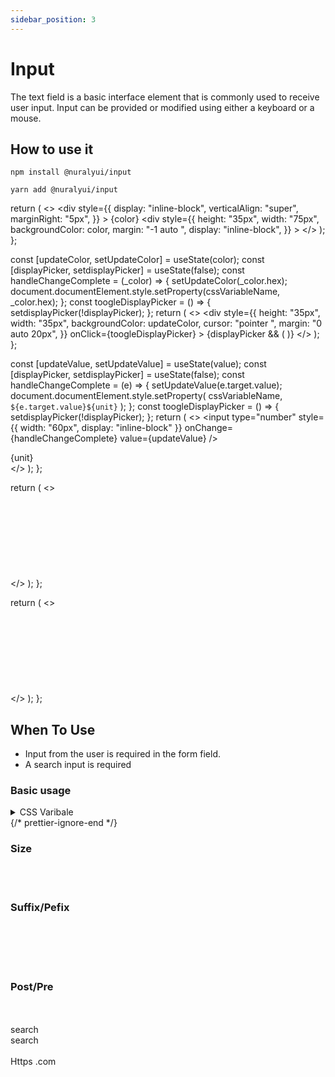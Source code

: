 ```yaml
---
sidebar_position: 3
---
```



# Input

The text field is a basic interface element that is commonly used to receive user input.
Input can be provided or modified using either a keyboard or a mouse.

## How to use it

<Tabs>
  <TabItem value="npm" label="npm">

```shell
npm install @nuralyui/input
```

</TabItem>
 <TabItem value="uarn" label="yarn">

```shell
yarn add @nuralyui/input
```

</TabItem>
</Tabs>

  return (
    <>
      <div
        style={{
          display: "inline-block",
          verticalAlign: "super",
          marginRight: "5px",
        }}
      >
        {color}
      </div>
      <div
        style={{
          height: "35px",
          width: "75px",
          backgroundColor: color,
          margin: "-1 auto ",
          display: "inline-block",
        }}
      ></div>
    </>
  );
};

  const [updateColor, setUpdateColor] = useState(color);
  const [displayPicker, setdisplayPicker] = useState(false);
  const handleChangeComplete = (_color) => {
    setUpdateColor(_color.hex);
    document.documentElement.style.setProperty(cssVariableName, _color.hex);
  };
  const toogleDisplayPicker = () => {
    setdisplayPicker(!displayPicker);
  };
  return (
    <>
      <div
        style={{
          height: "35px",
          width: "35px",
          backgroundColor: updateColor,
          cursor: "pointer ",
          margin: "0 auto 20px",
        }}
        onClick={toogleDisplayPicker}
      ></div>
      {displayPicker && (
        <BlockPicker
          color={updateColor}
          onChangeComplete={handleChangeComplete}
        />
      )}
    </>
  );
};

  const [updateValue, setUpdateValue] = useState(value);
  const [displayPicker, setdisplayPicker] = useState(false);
  const handleChangeComplete = (e) => {
    setUpdateValue(e.target.value);
    document.documentElement.style.setProperty(
      cssVariableName,
      `${e.target.value}${unit}`
    );
  };
  const toogleDisplayPicker = () => {
    setdisplayPicker(!displayPicker);
  };
  return (
    <>
      <input
        type="number"
        style={{ width: "60px", display: "inline-block" }}
        onChange={handleChangeComplete}
        value={updateValue}
      />
      <div>{unit}</div>
    </>
  );
};

  return (
    <>
      <HyInput placeholder="Basic text field"></HyInput>
      <br />
      <HyInput placeholder="text placeholder" size="large">
        <span slot="prefix">
          <HyIcon name="user"></HyIcon>
        </span>
      </HyInput>
      <br />
      <HyInput placeholder="text placeholder">
        <span slot="prefix">
          <HyIcon name="user"></HyIcon>
        </span>
      </HyInput>
      <br />
      <HyInput placeholder="text placeholder" size="small">
        <span slot="prefix">
          <HyIcon name="user"></HyIcon>
        </span>
      </HyInput>
      <br />
      <HyInput placeholder="text placeholder" size="small">
        <span slot="suffix">
          <HyIcon name="check"></HyIcon>
        </span>
      </HyInput>
      <br />
      <HyInput placeholder="text placeholder" size="small">
        <span slot="suffix">
          <HyIcon name="times-circle"></HyIcon>
        </span>
      </HyInput>
      <br />
      <HyInput placeholder="text placeholder">
        <span slot="prefix">
          <HyIcon name="user"></HyIcon>
        </span>
        <span slot="suffix">
          <HyIcon name="times-circle"></HyIcon>
        </span>
      </HyInput>
      <br />
      <HyInput placeholder="text placeholder">
        <span slot="prefix">
          <HyIcon name="user"></HyIcon>
        </span>
        <span slot="suffix">
          <HyIcon name="spinner"></HyIcon>
        </span>
      </HyInput>
      <br />
      <HyInput placeholder="text placeholder">
        <span slot="suffix">
          <HyIcon name="copy"></HyIcon>
        </span>
      </HyInput>
      <br />
      <HyInput placeholder="text placeholder">
        <span slot="post">
          <HyIcon name="copy"></HyIcon>
        </span>
      </HyInput>
    </>
  );
};

  return (
    <>
      <HyInput placeholder="Basic text field"></HyInput>
      <br />
      <HyInput placeholder="text placeholder" size="large">
        <span slot="prefix">
          <HyIcon name="user"></HyIcon>
        </span>
      </HyInput>
      <br />
      <HyInput placeholder="text placeholder">
        <span slot="prefix">
          <HyIcon name="user"></HyIcon>
        </span>
      </HyInput>
      <br />
      <HyInput placeholder="text placeholder" size="small">
        <span slot="prefix">
          <HyIcon name="user"></HyIcon>
        </span>
      </HyInput>
      <br />
      <HyInput placeholder="text placeholder" size="small">
        <span slot="suffix">
          <HyIcon name="check"></HyIcon>
        </span>
      </HyInput>
      <br />
      <HyInput placeholder="text placeholder" size="small">
        <span slot="suffix">
          <HyIcon name="times-circle"></HyIcon>
        </span>
      </HyInput>
      <br />
      <HyInput placeholder="text placeholder">
        <span slot="prefix">
          <HyIcon name="user"></HyIcon>
        </span>
        <span slot="suffix">
          <HyIcon name="times-circle"></HyIcon>
        </span>
      </HyInput>
      <br />
      <HyInput placeholder="text placeholder">
        <span slot="prefix">
          <HyIcon name="user"></HyIcon>
        </span>
        <span slot="suffix">
          <HyIcon name="spinner"></HyIcon>
        </span>
      </HyInput>
      <br />
      <HyInput placeholder="text placeholder">
        <span slot="suffix">
          <HyIcon name="copy"></HyIcon>
        </span>
      </HyInput>
      <br />
      <HyInput placeholder="text placeholder">
        <span slot="post">
          <HyIcon name="copy"></HyIcon>
        </span>
      </HyInput>
    </>
  );
};

## When To Use

- Input from the user is required in the form field.
- A search input is required

### Basic usage

<HyInput placeholder="Basic text field"></HyInput>

<details style={{backgroundColor : 'transparent', border : 'none'}}>
  <summary>CSS Varibale</summary>
  
{/* prettier-ignore-start */}
#### Default

| Attribute                                       | Value                           |
| ----------------------------------------------- | ------------------------------- | --------------------------------------------------------------------------------------------- |
| --hybrid-input-container-background-color       | <DefaultColor color="#fff"/>    | <ColorPicket color="#fff" cssVariableName="--hybrid-input-container-background-color"/>       |
| --hybrid-input-container-border-color           | <DefaultColor color="#d9d9d9"/> | <ColorPicket color="#d9d9d9" cssVariableName="--hybrid-input-container-border-color"/>        |
| --hybrid-input-hover-container-border-color     | <DefaultColor color="#1277e1"/> | <ColorPicket color="#1277e1" cssVariableName="--hybrid-input-hover-container-border-color"/>  |
| --hybrid-input-hover-container-background-color | <DefaultColor color="#fff"/>    | <ColorPicket color="#fff" cssVariableName="--hybrid-input-hover-container-background-color"/> |
| --hybrid-input-container-font-size              | 14px                            | <InputPicket value="14" unit="px" cssVariableName="--hybrid-input-container-font-size"/>      |

</details>
{/* prettier-ignore-end */}

### Size

<HyInput placeholder="Small input field" size="small"></HyInput>
<br />
<HyInput placeholder="Default input field"></HyInput>
<br />
<HyInput placeholder="Large input field" size="large"></HyInput>

### Suffix/Pefix

<HyInput placeholder="Input with prefix">
  <HyIcon slot="prefix" name="user"></HyIcon>
</HyInput>
<br />
<HyInput placeholder="Input with suffix (clear icon)">
  <HyIcon slot="suffix" name="times-circle"></HyIcon>
</HyInput>
<br />
<HyInput placeholder="Input with suffix (copy icon)">
  <HyIcon name="copy" slot="suffix"></HyIcon>
</HyInput>
<br />
<HyInput placeholder="Input with suffix (loading icon)">
  <HyIcon slot="suffix" name="spinner"></HyIcon>
</HyInput>

<br />
<HyInput placeholder="Input with suffix and prefix ">
  <HyIcon slot="suffix" name="times-circle"></HyIcon>
  <HyIcon slot="prefix" name="user"></HyIcon>
</HyInput>

### Post/Pre

<HyInput placeholder="Search ">
  <HyButton slot="post" icon="search"></HyButton>
</HyInput>
<br />
<HyInput placeholder="Search ">
  <HyButton slot="post" icon="search"></HyButton>
  <HyIcon slot="suffix" name="spinner"></HyIcon>
</HyInput>
<br />
<HyInput placeholder="Search ">
  <HyIcon slot="prefix" name="spinner"></HyIcon>
  <HyButton slot="post" type="primary">
    search
  </HyButton>
</HyInput>
<br />
<HyInput placeholder="Search ">
  <HyButton slot="post" type="primary">
    search
  </HyButton>
</HyInput>
<br />
<HyInput placeholder="Search ">
  <HyButton slot="post" type="primary" danger icon="times-circle"></HyButton>
</HyInput>

<br />
<HyInput placeholder="www.google.com ">
  <HyButton slot="pre">Https</HyButton>
  <HyButton slot="post">.com</HyButton>
</HyInput>
